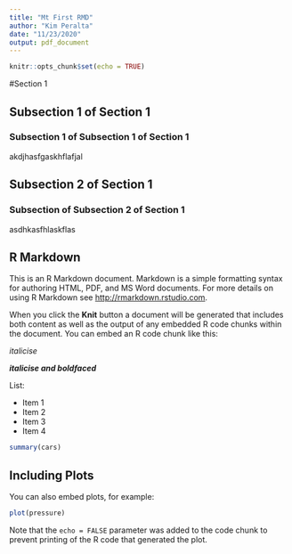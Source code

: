 ```yaml
---
title: "Mt First RMD"
author: "Kim Peralta"
date: "11/23/2020"
output: pdf_document
---
```


```r
knitr::opts_chunk$set(echo = TRUE)
```

#Section 1

## Subsection 1 of Section 1

### Subsection 1 of Subsection 1 of Section 1

akdjhasfgaskhflafjal

## Subsection 2 of Section 1 

### Subsection of Subsection 2 of Section 1 

asdhkasfhlaskflas

## R Markdown

This is an R Markdown document. Markdown is a simple formatting syntax for authoring HTML, PDF, and MS Word documents. For more details on using R Markdown see <http://rmarkdown.rstudio.com>.

When you click the **Knit** button a document will be generated that includes both content as well as the output of any embedded R code chunks within the document. You can embed an R code chunk like this:

*italicise*

***italicise and boldfaced***

List:

- Item 1  
- Item 2  
- Item 3  
- Item 4  

\textcolor{red}{this text is colored red} 

```r
summary(cars)
```

## Including Plots

You can also embed plots, for example:

```r
plot(pressure)
```

Note that the `echo = FALSE` parameter was added to the code chunk to prevent printing of the R code that generated the plot.
